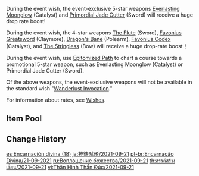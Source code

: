 {{Wish
|name              = Epitome Invocation 2021-09-21
|image             = Epitome Invocation 2021-09-21.png
|type              = Weapon Event
|duration          = event
|time_start        = 2021-09-21 18:00:00
|time_start_offset = GMT+8
|time_end          = 2021-10-12 14:59:00
|link              = https://genshin.hoyoverse.com/en/news/detail/15991
|preceding         = Epitome Invocation/2021-09-01
|alongside         = Drifting Luminescence/2021-09-21
|succeeding        = Epitome Invocation/2021-10-13
}}
During the event wish, the event-exclusive 5-star weapons [[Everlasting Moonglow]] (Catalyst) and [[Primordial Jade Cutter]] (Sword) will receive a huge drop rate boost!

During the event wish, the 4-star weapons [[The Flute]] (Sword), [[Favonius Greatsword]] (Claymore), [[Dragon's Bane]] (Polearm), [[Favonius Codex]] (Catalyst), and [[The Stringless]] (Bow) will receive a huge drop-rate boost！

During the event wish, use [[Epitomized Path]] to chart a course towards a promotional 5-star weapon, such as Everlasting Moonglow (Catalyst) or Primordial Jade Cutter (Sword).

Of the above weapons, the event-exclusive weapons will not be available in the standard wish "[[Wanderlust Invocation]]."

For information about rates, see [[Wishes]].

==Item Pool==
{{Wish Pool
|^Everlasting Moonglow
|^Primordial Jade Cutter
|^The Flute
|^Favonius Greatsword
|^Dragon's Bane
|^Favonius Codex
|^The Stringless
|Amos' Bow
|Aquila Favonia
|Lost Prayer to the Sacred Winds
|Primordial Jade Winged-Spear
|Skyward Atlas
|Skyward Blade
|Skyward Harp
|Skyward Pride
|Skyward Spine
|Wolf's Gravestone
|Barbara
|Beidou
|Bennett
|Chongyun
|Diona
|Fischl
|Ningguang
|Noelle
|Razor
|Rosaria
|Sayu
|Sucrose
|Xiangling
|Xingqiu
|Xinyan
|Yanfei
|Eye of Perception
|Favonius Lance
|Favonius Sword
|Favonius Warbow
|Lion's Roar
|Rainslasher
|Rust
|Sacrificial Bow
|Sacrificial Fragments
|Sacrificial Greatsword
|Sacrificial Sword
|The Bell
|The Widsith
|Black Tassel
|Bloodtainted Greatsword
|Cool Steel
|Debate Club
|Emerald Orb
|Ferrous Shadow
|Harbinger of Dawn
|Magic Guide
|Raven Bow
|Sharpshooter's Oath
|Skyrider Sword
|Slingshot
|Thrilling Tales of Dragon Slayers
}}

==Change History==
{{Change History|2.1}}

[[es:Encarnación divina (18)]]
[[ja:神鋳賦形/2021-09-21]]
[[pt-br:Encarnação Divina/21-09-2021]]
[[ru:Воплощение божества/2021-09-21]]
[[th:สรรค์สร้างเซียน/2021-09-21]]
[[vi:Thân Hình Thần Đúc/2021-09-21]]